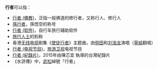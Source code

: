 '''行者'''可以指：
*[[行者_(佛教)|行者 (佛教)]]，泛指一般佛道的修行者，又称行人、修行人
*[[孫行者|孫行者]]，孫悟空的称号
*[[行者_(软件)|行者 (软件)]]，自行车旅行辅助软件
*[[背包客|旅行人士]]的别称
*香港[[无线电视|无线电视]]剧集《[[使徒行者|使徒行者]]》主题曲，由[[侧田|侧田]]和[[刘浩龙|刘浩龙]]演唱（[[草蜢_(組合)|草蜢]]翻唱）
*[[行者_(电视节目)|行者 (电视节目)]]，[[旅游卫视|旅游卫视]]电视节目
*[[行者_(紀錄片)|行者 (紀錄片)]]，2015年由陳芯宜 執導的台灣紀錄片
*《水滸傳》中，[[武松|武松]]綽號「行者」

{{消歧义|cat=二字消歧義}}